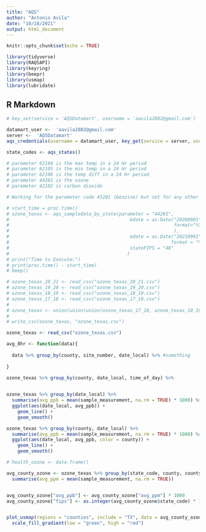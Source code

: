 ```yaml
---
title: "AQS"
author: "Antonio Avila"
date: "10/18/2021"
output: html_document
---
```


```r
knitr::opts_chunk$set(echo = TRUE)

library(tidyverse)
library(RAQSAPI)
library(keyring)
library(beepr)
library(usmap)
library(lubridate)
```

## R Markdown

```r
# key_set(service = 'AQSDatamart', username = 'aavila2802@gmail.com')

datamart_user <-  'aavila2802@gmail.com'
server <-  'AQSDatamart'
aqs_credentials(username = datamart_user, key_get(service = server, username = datamart_user))
```

```r

state_codes <- aqs_states()

```


```r

# parameter 62104 is the max temp in a 24 Hr period
# parameter 62105 is the min temp in a 24 Hr period
# parameter 62106 is the temp diff in a 24 Hr period
# parameter 44201 is the ozone 
# parameter 42102 is carbon dioxide

# Working for the parameter code 45201 (benzine) but not for any other codes from the list above

# start_time = proc.time()
# ozone_texas <- aqs_sampledata_by_state(parameter = "44201",
#                                            bdate = as.Date("20200901",
#                                                            format="%Y%m%d"
#                                                            ),
#                                            edate = as.Date("20210901",
#                                                           format = "%Y%m%d"),
#                                            stateFIPS = "48"
#                                           )
# print("Time to Execute:")
# print(proc.time() - start_time)
# beep()

```



```r

# ozone_texas_20_21 <- read_csv("ozone_texas_20_21.csv")
# ozone_texas_19_20 <- read_csv("ozone_texas_19_20.csv")
# ozone_texas_18_19 <- read_csv("ozone_texas_18_19.csv")
# ozone_texas_17_18 <- read_csv("ozone_texas_17_18.csv")
# 
# ozone_texas <- union(union(union(ozone_texas_17_18, ozone_texas_18_19), ozone_texas_19_20), ozone_texas_20_21)
# 
# write_csv(ozone_texas, "ozone_texas.csv")

ozone_texas <- read_csv("ozone_texas.csv")
```



```r

avg_8hr <- function(data){
  
  data %>% group_by(county, site_number, date_local) %>% #something
  
}

```


```r
ozone_texas %>% group_by(county, date_local, time_of_day) %>% 
  
```



```r
ozone_texas %>% group_by(date_local) %>% 
  summarise(avg_ppb = mean(sample_measurement, na.rm = TRUE) * 1000) %>% 
  ggplot(aes(date_local, avg_ppb)) +
    geom_line() +
    geom_smooth()
```

```r
ozone_texas %>% group_by(county, date_local) %>% 
  summarise(avg_ppb = mean(sample_measurement, na.rm = TRUE) * 1000) %>% 
  ggplot(aes(date_local, avg_ppb, color = county)) +
    geom_line() +
    geom_smooth()
```


```r

# health_ozone <- data.frame()

avg_county_ozone <- ozone_texas %>% group_by(state_code, county, county_code, site_number) %>% 
  summarise(avg_ppm = mean(sample_measurement, na.rm = TRUE))


avg_county_ozone["avg_ppb"] <- avg_county_ozone["avg_ppm"] * 1000
avg_county_ozone["fips"] <- as.integer(avg_county_ozone$state_code) * 1000 + as.integer(avg_county_ozone$county_code)


plot_usmap(regions = "counties", include = "TX", data = avg_county_ozone, values = "avg_ppb") +
  scale_fill_gradient(low = "green", high = "red")

  
```




























